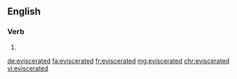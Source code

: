 ==English==

===Verb===
{{head|en|verb form}}

# {{en-past of|eviscerate}}

[[de:eviscerated]]
[[fa:eviscerated]]
[[fr:eviscerated]]
[[mg:eviscerated]]
[[chr:eviscerated]]
[[vi:eviscerated]]
